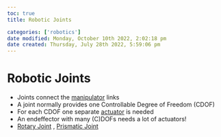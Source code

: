 ```yaml
---
toc: true
title: Robotic Joints

categories: ['robotics']
date modified: Monday, October 10th 2022, 2:02:18 pm
date created: Thursday, July 28th 2022, 5:59:06 pm
---
```


# Robotic Joints
- Joints connect the [manipulator](Manipulator.qmd) links
- A joint normally provides one Controllable Degree of Freedom (CDOF)
- For each CDOF one separate [actuator](Actuator.qmd) is needed
- An endeffector with many (C)DOFs needs a lot of actuators!
- [Rotary Joint](Rotary%20Joint.qmd) , [Prismatic Joint](Prismatic%20Joint.qmd)



